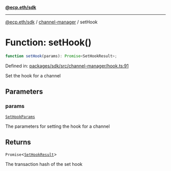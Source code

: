 [**@ecp.eth/sdk**](../../index.mdx)

***

[@ecp.eth/sdk](/sdk-reference/index.mdx) / [channel-manager](/sdk-reference/channel-manager/index.mdx) / setHook

# Function: setHook()

```ts
function setHook(params): Promise<SetHookResult>;
```

Defined in: [packages/sdk/src/channel-manager/hook.ts:91](https://github.com/ecp-eth/comments-monorepo/blob/main/packages/sdk/src/channel-manager/hook.ts#L91)

Set the hook for a channel

## Parameters

### params

[`SetHookParams`](/sdk-reference/channel-manager/type-aliases/SetHookParams.mdx)

The parameters for setting the hook for a channel

## Returns

`Promise`\<[`SetHookResult`](/sdk-reference/channel-manager/type-aliases/SetHookResult.mdx)\>

The transaction hash of the set hook
